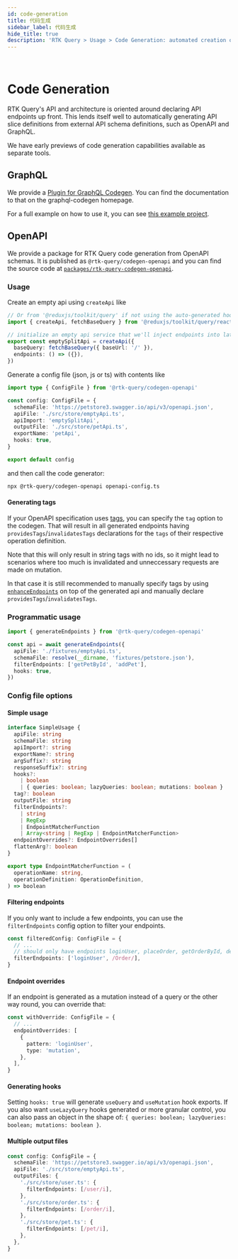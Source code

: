 ```yaml
---
id: code-generation
title: 代码生成
sidebar_label: 代码生成
hide_title: true
description: 'RTK Query > Usage > Code Generation: automated creation of API code'
---
```


&nbsp;

# Code Generation

RTK Query's API and architecture is oriented around declaring API endpoints up front. This lends itself well to automatically generating API slice definitions from external API schema definitions, such as OpenAPI and GraphQL.

We have early previews of code generation capabilities available as separate tools.

## GraphQL

We provide a [Plugin for GraphQL Codegen](https://www.graphql-code-generator.com/docs/plugins/typescript-rtk-query). You can find the documentation to that on the graphql-codegen homepage.

For a full example on how to use it, you can see [this example project](https://github.com/reduxjs/redux-toolkit/tree/master/examples/query/react/graphql-codegen).

## OpenAPI

We provide a package for RTK Query code generation from OpenAPI schemas. It is published as `@rtk-query/codegen-openapi` and you can find the source code at [`packages/rtk-query-codegen-openapi`](https://github.com/reduxjs/redux-toolkit/tree/master/packages/rtk-query-codegen-openapi).

### Usage

Create an empty api using `createApi` like

```ts no-transpile title="src/store/emptyApi.ts"
// Or from '@reduxjs/toolkit/query' if not using the auto-generated hooks
import { createApi, fetchBaseQuery } from '@reduxjs/toolkit/query/react'

// initialize an empty api service that we'll inject endpoints into later as needed
export const emptySplitApi = createApi({
  baseQuery: fetchBaseQuery({ baseUrl: '/' }),
  endpoints: () => ({}),
})
```

Generate a config file (json, js or ts) with contents like

```ts no-transpile title="openapi-config.ts"
import type { ConfigFile } from '@rtk-query/codegen-openapi'

const config: ConfigFile = {
  schemaFile: 'https://petstore3.swagger.io/api/v3/openapi.json',
  apiFile: './src/store/emptyApi.ts',
  apiImport: 'emptySplitApi',
  outputFile: './src/store/petApi.ts',
  exportName: 'petApi',
  hooks: true,
}

export default config
```

and then call the code generator:

```bash
npx @rtk-query/codegen-openapi openapi-config.ts
```

#### Generating tags

If your OpenAPI specification uses [tags](https://swagger.io/docs/specification/grouping-operations-with-tags/), you can specify the `tag` option to the codegen.
That will result in all generated endpoints having `providesTags`/`invalidatesTags` declarations for the `tags` of their respective operation definition.

Note that this will only result in string tags with no ids, so it might lead to scenarios where too much is invalidated and unneccessary requests are made on mutation.

In that case it is still recommended to manually specify tags by using [`enhanceEndpoints`](../api/created-api/code-splitting.mdx) on top of the generated api and manually declare `providesTags`/`invalidatesTags`.

### Programmatic usage

```ts no-transpile title="src/store/petApi.ts"
import { generateEndpoints } from '@rtk-query/codegen-openapi'

const api = await generateEndpoints({
  apiFile: './fixtures/emptyApi.ts',
  schemaFile: resolve(__dirname, 'fixtures/petstore.json'),
  filterEndpoints: ['getPetById', 'addPet'],
  hooks: true,
})
```

### Config file options

#### Simple usage

```ts no-transpile
interface SimpleUsage {
  apiFile: string
  schemaFile: string
  apiImport?: string
  exportName?: string
  argSuffix?: string
  responseSuffix?: string
  hooks?:
    | boolean
    | { queries: boolean; lazyQueries: boolean; mutations: boolean }
  tag?: boolean
  outputFile: string
  filterEndpoints?:
    | string
    | RegExp
    | EndpointMatcherFunction
    | Array<string | RegExp | EndpointMatcherFunction>
  endpointOverrides?: EndpointOverrides[]
  flattenArg?: boolean
}

export type EndpointMatcherFunction = (
  operationName: string,
  operationDefinition: OperationDefinition,
) => boolean
```

#### Filtering endpoints

If you only want to include a few endpoints, you can use the `filterEndpoints` config option to filter your endpoints.

```ts no-transpile title="openapi-config.ts"
const filteredConfig: ConfigFile = {
  // ...
  // should only have endpoints loginUser, placeOrder, getOrderById, deleteOrder
  filterEndpoints: ['loginUser', /Order/],
}
```

#### Endpoint overrides

If an endpoint is generated as a mutation instead of a query or the other way round, you can override that:

```ts no-transpile title="openapi-config.ts"
const withOverride: ConfigFile = {
  // ...
  endpointOverrides: [
    {
      pattern: 'loginUser',
      type: 'mutation',
    },
  ],
}
```

#### Generating hooks

Setting `hooks: true` will generate `useQuery` and `useMutation` hook exports. If you also want `useLazyQuery` hooks generated or more granular control, you can also pass an object in the shape of: `{ queries: boolean; lazyQueries: boolean; mutations: boolean }`.

#### Multiple output files

```ts no-transpile title="openapi-config.ts"
const config: ConfigFile = {
  schemaFile: 'https://petstore3.swagger.io/api/v3/openapi.json',
  apiFile: './src/store/emptyApi.ts',
  outputFiles: {
    './src/store/user.ts': {
      filterEndpoints: [/user/i],
    },
    './src/store/order.ts': {
      filterEndpoints: [/order/i],
    },
    './src/store/pet.ts': {
      filterEndpoints: [/pet/i],
    },
  },
}
```
